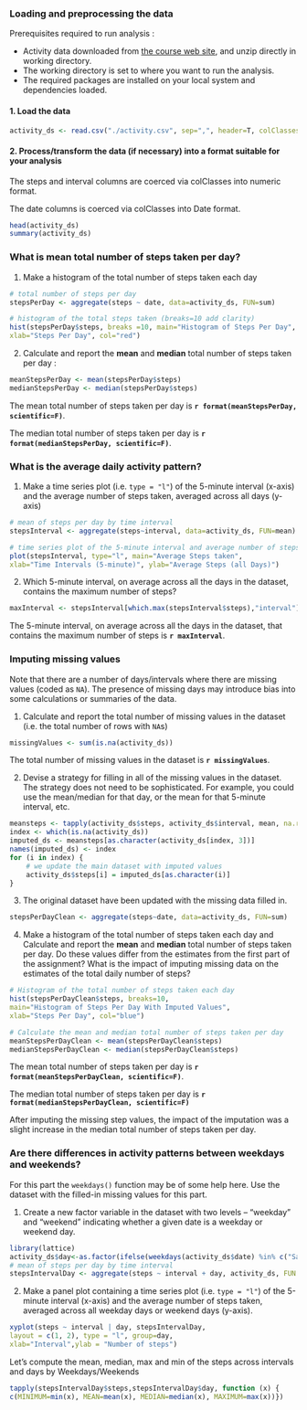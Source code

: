 

### Loading and preprocessing the data

Prerequisites required to run analysis :

* Activity data downloaded from [the course web site](https://d396qusza40orc.cloudfront.net/repdata%2Fdata%2Factivity.zip), and unzip directly in working directory. 
* The working directory is set to where you want to run the analysis.
* The required packages are installed on your local system and dependencies loaded.

#### 1. Load the data 

```r
activity_ds <- read.csv("./activity.csv", sep=",", header=T, colClasses=c("numeric", "Date", "numeric"))
```

#### 2. Process/transform the data (if necessary) into a format suitable for your analysis

The steps and interval columns are coerced via colClasses into numeric format.

The date columns is coerced via colClasses into Date format.

```r
head(activity_ds)
summary(activity_ds)
```

### What is mean total number of steps taken per day?

1. Make a histogram of the total number of steps taken each day

```r
# total number of steps per day
stepsPerDay <- aggregate(steps ~ date, data=activity_ds, FUN=sum)
```
```r
# histogram of the total steps taken (breaks=10 add clarity)
hist(stepsPerDay$steps, breaks =10, main="Histogram of Steps Per Day",
xlab="Steps Per Day", col="red")
```

2. Calculate and report the **mean** and **median** total number of steps taken per day :

```r
meanStepsPerDay <- mean(stepsPerDay$steps)
medianStepsPerDay <- median(stepsPerDay$steps)
```
The mean total number of steps taken per day is **`r format(meanStepsPerDay, scientific=F)`**.

The median total number of steps taken per day is **`r format(medianStepsPerDay, scientific=F)`**.


### What is the average daily activity pattern?

1. Make a time series plot (i.e. `type = "l"`) of the 5-minute interval (x-axis) and the average number of steps taken, averaged across all days (y-axis)

```r
# mean of steps per day by time interval
stepsInterval <- aggregate(steps~interval, data=activity_ds, FUN=mean)
```
```r
# time series plot of the 5-minute interval and average number of steps taken
plot(stepsInterval, type="l", main="Average Steps taken",
xlab="Time Intervals (5-minute)", ylab="Average Steps (all Days)")
```

2. Which 5-minute interval, on average across all the days in the dataset, contains the maximum number of steps?

```r
maxInterval <- stepsInterval[which.max(stepsInterval$steps),"interval"]
```
The 5-minute interval, on average across all the days in the dataset, that contains the maximum number of steps is **`r maxInterval`**.


### Imputing missing values

Note that there are a number of days/intervals where there are missing
values (coded as `NA`). The presence of missing days may introduce
bias into some calculations or summaries of the data.

1. Calculate and report the total number of missing values in the dataset (i.e. the total number of rows with `NA`s)
```r
missingValues <- sum(is.na(activity_ds))
```
The total number of missing values in the dataset is **`r missingValues`**.

2. Devise a strategy for filling in all of the missing values in the dataset. The strategy does not need to be sophisticated. For example, you could use the mean/median for that day, or the mean for that 5-minute interval, etc.

```r
meansteps <- tapply(activity_ds$steps, activity_ds$interval, mean, na.rm=TRUE)
index <- which(is.na(activity_ds))
imputed_ds <- meansteps[as.character(activity_ds[index, 3])]
names(imputed_ds) <- index
for (i in index) {
    # we update the main dataset with imputed values
    activity_ds$steps[i] = imputed_ds[as.character(i)]
}
```  

3. The original dataset have been updated with the missing data filled in.

```r
stepsPerDayClean <- aggregate(steps~date, data=activity_ds, FUN=sum)
```

4. Make a histogram of the total number of steps taken each day and Calculate and report the **mean** and **median** total number of steps taken per day. Do these values differ from the estimates from the first part of the assignment? What is the impact of imputing missing data on the estimates of the total daily number of steps?

```r
# Histogram of the total number of steps taken each day
hist(stepsPerDayClean$steps, breaks=10,
main="Histogram of Steps Per Day With Imputed Values",
xlab="Steps Per Day", col="blue")
```
```r
# Calculate the mean and median total number of steps taken per day
meanStepsPerDayClean <- mean(stepsPerDayClean$steps)
medianStepsPerDayClean <- median(stepsPerDayClean$steps)
```
The mean total number of steps taken per day is **`r format(meanStepsPerDayClean, scientific=F)`**.

The median total number of steps taken per day is **`r format(medianStepsPerDayClean, scientific=F)`**

After imputing the missing step values, the impact of the imputation was a slight increase in the median total number of steps taken per day.

### Are there differences in activity patterns between weekdays and weekends?

For this part the `weekdays()` function may be of some help here. Use
the dataset with the filled-in missing values for this part.

1. Create a new factor variable in the dataset with two levels -- "weekday" and "weekend" indicating whether a given date is a weekday or weekend day.

```r
library(lattice)
activity_ds$day<-as.factor(ifelse(weekdays(activity_ds$date) %in% c("Saturday","Sunday"),"Weekend","Weekday"))
# mean of steps per day by time interval
stepsIntervalDay <- aggregate(steps ~ interval + day, activity_ds, FUN = mean)
```

2. Make a panel plot containing a time series plot (i.e. `type = "l"`) of the 5-minute interval (x-axis) and the average number of steps taken, averaged across all weekday days or weekend days (y-axis).

```r
xyplot(steps ~ interval | day, stepsIntervalDay, 
layout = c(1, 2), type = "l", group=day, 
xlab="Interval",ylab = "Number of steps")
```

Let's compute the mean, median, max and min of the steps across intervals and days by Weekdays/Weekends
```r
tapply(stepsIntervalDay$steps,stepsIntervalDay$day, function (x) { 
c(MINIMUM=min(x), MEAN=mean(x), MEDIAN=median(x), MAXIMUM=max(x))})
```


